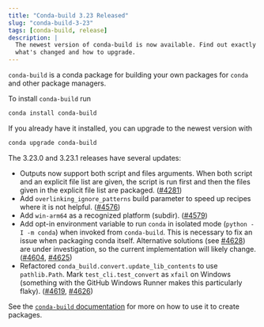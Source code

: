 ```yaml
---
title: "Conda-build 3.23 Released"
slug: "conda-build-3-23"
tags: [conda-build, release]
description: |
  The newest version of conda-build is now available. Find out exactly
  what's changed and how to upgrade.
---
```


`conda-build` is a conda package for building your own packages for `conda` and other package managers.

To install `conda-build` run

```Bash
conda install conda-build
```

If you already have it installed, you can upgrade to the newest version with

```Bash
conda upgrade conda-build
```

The 3.23.0 and 3.23.1 releases have several updates:

- Outputs now support both script and files arguments. When both script and an explicit file list are given, the script is run first and then the files given in the explicit file list are packaged. ([#4281](https://github.com/conda/conda-build/pull/4281))
- Add `overlinking_ignore_patterns` build parameter to speed up recipes where it is not helpful. ([#4576](https://github.com/conda/conda-build/pull/4576))
- Add `win-arm64` as a recognized platform (subdir). ([#4579](https://github.com/conda/conda-build/pull/4579))
- Add opt-in environment variable to run `conda` in isolated mode (`python -I -m conda`) when invoked from `conda-build`. This is necessary to fix an issue when packaging conda itself. Alternative solutions (see [#4628](https://github.com/conda/conda-build/pull/4628)) are under investigation, so the current implementation will likely change. ([#4604](https://github.com/conda/conda-build/pull/4604), [#4625](https://github.com/conda/conda-build/pull/4625))
- Refactored `conda_build.convert.update_lib_contents` to use `pathlib.Path`. Mark `test_cli.test_convert` as `xfail` on Windows (something with the GitHub Windows Runner makes this particularly flaky). ([#4619](https://github.com/conda/conda-build/pull/4619), [#4626](https://github.com/conda/conda-build/pull/4626))

See the [`conda-build` documentation](https://docs.conda.io/projects/conda-build/en/latest/index.html) for more on how to use it to create packages.
